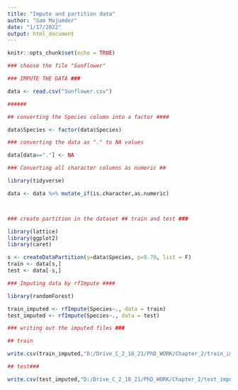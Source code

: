 ---
title: "Impute and partition data"
author: "Sam Majumder"
date: "1/17/2022"
output: html_document
---

```{r setup, include=FALSE}
knitr::opts_chunk$set(echo = TRUE)
```

```{r}
### choose the file "Sunflower"

### IMPUTE THE DATA ### 

data <- read.csv("Sunflower.csv")

######

## converting the Species column into a factor ####

data$Species <- factor(data$Species)

### converting the data as "." to NA values 

data[data=="."] <- NA

### Converting all character columns as numeric ##

library(tidyverse)

data <- data %>% mutate_if(is.character,as.numeric)



### create partition in the dataset ## train and test ###

library(lattice)
library(ggplot2)
library(caret)

s <- createDataPartition(y=data$Species, p=0.70, list = F)
train <- data[s,]
test <- data[-s,]

### Imputing data by rfImpute #### 

library(randomForest)

train_imputed <- rfImpute(Species~., data = train)
test_imputed <- rfImpute(Species~., data = test)

### writing out the imputed files ### 

## train

write.csv(train_imputed,"D:/Drive_C_2_18_21/PhD_WORK/Chapter_2/train_imputed.csv")

## test### 

write.csv(test_imputed,"D:/Drive_C_2_18_21/PhD_WORK/Chapter_2/test_imputed.csv")

```


